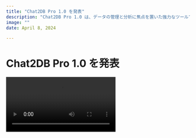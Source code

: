 ```yaml
---
title: "Chat2DB Pro 1.0 を発表"
description: "Chat2DB Pro 1.0 は、データの管理と分析に焦点を置いた強力なツールです。"
image: ""
date: April 8, 2024

---
```


# Chat2DB Pro 1.0 を発表
<video src="https://cdn.chat2db-ai.com/website/video/demo.mp4" controls />

過去1年以上にわたり、私たちのオープンソースプロジェクト [Chat2DB](https://github.com/codePhiliaX/Chat2DB) は、データベース管理とデータ分析の分野でその大きな価値を証明してきました。現在までに約100万回のダウンロードがあります。

しかし、私たちは現状に満足することはありませんでした。数ヶ月にわたる細部の改良を経て、本日Chat2DB Pro 1.0をリリースします。AI能力を強化し、製品の細部において質的な飛躍を実現しました。これにより、SQLの作成とレポートの生成の効率が大幅に向上しました。さらに、製品をより安定させるために、フロントエンドとバックエンドのアーキテクチャ全体を再構築しました。待望のredis、snowflakeサポートもこのバージョンで提供されます。また、コミュニティ版で報告された様々な問題（起動の遅さ、ポート占有など）に対処し、すべての既知のバグを徹底的に修正しました。

Chat2DB Pro 1.0は、新たな始まりです。私たちは、ユーザーにより良い製品とサービスを提供するために、さらなる努力を続けていきます。

いくつかの重要な機能を紹介させてください：

### フルリンクデータ管理プラットフォーム
Chat2DBは、データ管理、開発、分析、アプリケーションを一体化したフルリンクプラットフォームです。データがどこに保存されていても、Chat2DBはシームレスに接続できます。

- **データソースの集中管理**：関係型データベース、非関係型データベースを問わず、一元的に管理できます。複数のプラットフォームを行き来する必要がなく、データベース管理がより便利になります。
- **データベース構造の可視化管理**：複数のデータベースのデータベース、スキーマ、テーブル、トリガー、関数などのクエリ、作成、修正、削除を視覚的にサポートします。
- **データの可視化管理**：様々なデータソースの多方言SQL開発をサポートするだけでなく、複数のデータベースでのデータの視覚的なCRUD操作、データエクスポートなどもサポートします。
![](https://cdn.chat2db-ai.com/website/img/datasource.png)

### AIによるインテリジェントSQL開発
Chat2DBのSQL開発は、私たちがデータと対話する方法を根本的に変えます。先進的なAI技術により、すべてのユーザーが簡単にSQLをマスターできます。
- **自然言語からSQLへ**：技術的背景のないユーザーでも、自然言語を通じて複雑なデータクエリを簡単に実行できます。SQL構文を深く学ぶ必要はありません。
- **SQL開発アシスタント（Copilot）**：SQL開発アシスタントは、コードの自動補完や提案だけでなく、データベースのモックアップやテストを支援します。
- **SQLの洞察と最適化**：SQLクエリの実行だけでなく、効率の低いクエリに対する最適化提案も行い、データベースのパフォーマンスを最適化します。
![](https://cdn.chat2db-ai.com/website/img/sql_copilot.png)

### AIによるインテリジェントレポーティング
Chat2DBは、要件を正確に分析し、データの洞察を深く掘り下げ、最も直感的なレポート形式で提示することができます。これにより、意思決定がより迅速かつ正確になります。
- **AIダイアログレポート**：複雑なクエリ言語や専門的なデータ分析知識を習得する必要はありません。情報要求を自然言語で表現するだけで、専門家レベルのデータ洞察を得ることができます。
- **AI分析と洞察**：先進的なアルゴリズムとモデルを使用してユーザーの要求を分析し、大量のデータセットから本当に価値のある情報を抽出します。
- **AI意思決定サポート**：自動的にレンダリングされたレポートは、複雑なデータセットを理解しやすく操作しやす